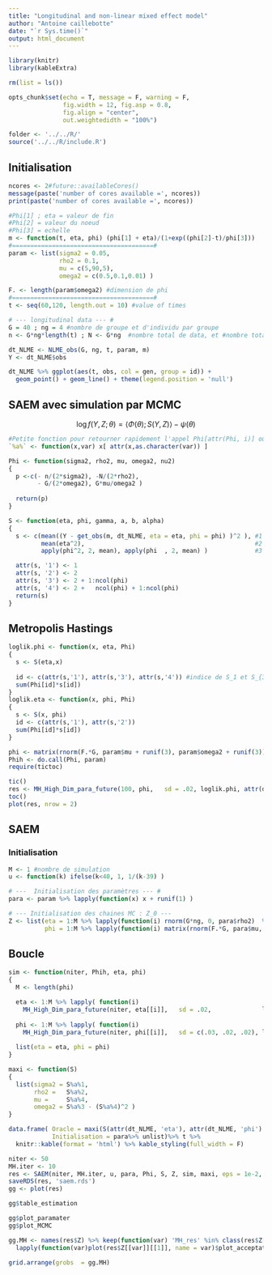 ```yaml
---
title: "Longitudinal and non-linear mixed effect model"
author: "Antoine caillebotte"
date: "`r Sys.time()`"
output: html_document
---
```


<style type="text/css">
.main-container {
  max-width: 1000px;
  margin-left: auto;
  margin-right: auto;
}
</style>
  
```r
library(knitr)
library(kableExtra)

rm(list = ls())

opts_chunk$set(echo = T, message = F, warning = F,
               fig.width = 12, fig.asp = 0.8,
               fig.align = "center",
               out.weightedidth = "100%")

folder <- '../../R/'
source('../../R/include.R')
```

## Initialisation

```r
ncores <- 2#future::availableCores()
message(paste('number of cores available =', ncores))
print(paste('number of cores available =', ncores))
```

```r
#Phi[1] ; eta = valeur de fin
#Phi[2] = valeur du noeud
#Phi[3] = echelle
m <- function(t, eta, phi) (phi[1] + eta)/(1+exp((phi[2]-t)/phi[3]))
#=======================================#
param <- list(sigma2 = 0.05,
              rho2 = 0.1,
              mu = c(5,90,5),
              omega2 = c(0.5,0.1,0.01) )

F. <- length(param$omega2) #dimension de phi
#=======================================#
t <- seq(60,120, length.out = 10) #value of times

# --- longitudinal data --- #
G = 40 ; ng = 4 #nombre de groupe et d'individu par groupe
n <- G*ng*length(t) ; N <- G*ng  #nombre total de data, et #nombre total d'individu

dt_NLME <- NLME_obs(G, ng, t, param, m)
Y <- dt_NLME$obs
```

```r
dt_NLME %>% ggplot(aes(t, obs, col = gen, group = id)) + 
  geom_point() + geom_line() + theme(legend.position = 'null')
```

## SAEM avec simulation par MCMC
$$\log f(Y, Z ; \theta) = \langle \Phi(\theta) ; S(Y,Z) \rangle - \psi(\theta)$$

```r
#Petite fonction pour retourner rapidement l'appel Phi[attr(Phi, i)] où i est '1', '2', ...,
`%a%` <- function(x,var) x[ attr(x,as.character(var)) ]

Phi <- function(sigma2, rho2, mu, omega2, nu2)
{
  p <-c(- n/(2*sigma2), -N/(2*rho2),
        - G/(2*omega2), G*mu/omega2 )
 
  return(p)
}

S <- function(eta, phi, gamma, a, b, alpha)
{
  s <- c(mean((Y - get_obs(m, dt_NLME, eta = eta, phi = phi) )^2 ), #1
         mean(eta^2),                                               #2
         apply(phi^2, 2, mean), apply(phi  , 2, mean) )             #3 et 4

  attr(s, '1') <- 1
  attr(s, '2') <- 2
  attr(s, '3') <- 2 + 1:ncol(phi)
  attr(s, '4') <- 2 +   ncol(phi) + 1:ncol(phi)
  return(s)
}
```

## Metropolis Hastings

```r
loglik.phi <- function(x, eta, Phi)
{
  s <- S(eta,x)
  
  id <- c(attr(s,'1'), attr(s,'3'), attr(s,'4')) #indice de S_1 et S_{3,.} puis S_{4,.}
  sum(Phi[id]*s[id])
}
loglik.eta <- function(x, phi, Phi) 
{ 
  s <- S(x, phi)
  id <- c(attr(s,'1'), attr(s,'2'))
  sum(Phi[id]*s[id])
}
```

```r
phi <- matrix(rnorm(F.*G, param$mu + runif(3), param$omega2 + runif(3)), nrow = F.) %>% t
Phih <- do.call(Phi, param)
require(tictoc)

tic()
res <- MH_High_Dim_para_future(100, phi,   sd = .02, loglik.phi, attr(dt_NLME, 'eta'), Phih, cores = 8-1 )
toc()
plot(res, nrow = 2)
```



## SAEM
### Initialisation
```r
M <- 1 #nombre de simulation
u <- function(k) ifelse(k<40, 1, 1/(k-39) )

# ---  Initialisation des paramètres --- #
para <- param %>% lapply(function(x) x + runif(1) )

# --- Initialisation des chaines MC : Z_0 ---
Z <- list(eta = 1:M %>% lapply(function(i) rnorm(G*ng, 0, para$rho2)  %>% matrix(ncol = 1) ),
          phi = 1:M %>% lapply(function(i) matrix(rnorm(F.*G, para$mu, para$omega2), nrow = F.) %>% t ) )
```

## Boucle

```r
sim <- function(niter, Phih, eta, phi)
{
  M <- length(phi)

  eta <- 1:M %>% lapply( function(i)
    MH_High_Dim_para_future(niter, eta[[i]],   sd = .02,              loglik.eta, phi[[i]], Phih, cores = ncores-1 ))
  
  phi <- 1:M %>% lapply( function(i)
    MH_High_Dim_para_future(niter, phi[[i]],   sd = c(.03, .02, .02), loglik.phi, eta[[i]], Phih, cores = ncores-1 ))
  
  list(eta = eta, phi = phi)
}

maxi <- function(S)
{
  list(sigma2 = S%a%1,
       rho2 =   S%a%2,
       mu =     S%a%4,
       omega2 = S%a%3 - (S%a%4)^2 )
}
```

```r
data.frame( Oracle = maxi(S(attr(dt_NLME, 'eta'), attr(dt_NLME, 'phi') )) %>% unlist ,
            Initialisation = para%>% unlist)%>% t %>% 
  knitr::kable(format = 'html') %>% kable_styling(full_width = F)
```

```r
niter <- 50
MH.iter <- 10
res <- SAEM(niter, MH.iter, u, para, Phi, S, Z, sim, maxi, eps = 1e-2, verbatim = 2)
saveRDS(res, 'saem.rds')
gg <- plot(res)
```

```r
gg$table_estimation
```

```r
gg$plot_paramater
gg$plot_MCMC

gg.MH <- names(res$Z) %>% keep(function(var) 'MH_res' %in% class(res$Z[[var]][[1]]) ) %>%
  lapply(function(var)plot(res$Z[[var]][[1]], name = var)$plot_acceptation)

grid.arrange(grobs  = gg.MH)
```










